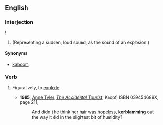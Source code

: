 ==English==

===Interjection===
{{en-interj}}!
#(Representing a sudden, loud sound, as the sound of an explosion.)
====Synonyms====
* [[kaboom]]

===Verb===
{{en-verb|kerblam|m|ed}}
# {{context|rare}} Figuratively, to [[explode]]
#* '''1985''', [[w:Anne Tyler|Anne Tyler]], [[w:The Accidental Tourist|''The Accidental Tourist'']], Knopf, ISBN 039454689X, page 211,
#*: And didn't he think her hair was hopeless, '''kerblamming''' out the way it did in the slightest bit of humidity?